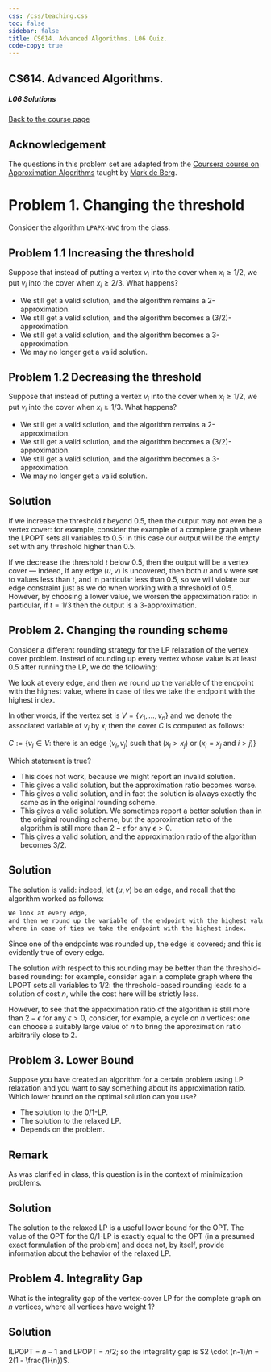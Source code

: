 ```yaml
---
css: /css/teaching.css
toc: false
sidebar: false
title: CS614. Advanced Algorithms. L06 Quiz.
code-copy: true
---
```


:::{.column-body-outset}

## CS614. Advanced Algorithms. 

##### L06 Solutions

[Back to the course page](../index.qmd)

:::{.callout-tip icon="false" minimal="true"}
# Acknowledgement

The questions in this problem set are adapted from the [Coursera course on Approximation Algorithms](https://www.coursera.org/learn/approximation-algorithms) taught by [Mark de Berg](https://www.coursera.org/instructor/~24705268).
:::


:::{.callout-note icon="false"}

# Problem 1. Changing the threshold

Consider the algorithm `LPAPX-WVC` from the class.


:::{.callout-note icon="false" minimal="true"}

# Problem 1.1 Increasing the threshold

Suppose that instead of putting a vertex $v_i$ into the cover when $x_i \geqslant 1/2$, we put $v_i$ into the cover when $x_i \geqslant 2/3$. What happens?

- We still get a valid solution, and the algorithm remains a 2-approximation.
- We still get a valid solution, and the algorithm becomes a (3/2)-approximation.
- We still get a valid solution, and the algorithm becomes a 3-approximation.
- We may no longer get a valid solution.

:::

:::{.callout-note icon="false" minimal="true"}

# Problem 1.2 Decreasing the threshold

Suppose that instead of putting a vertex $v_i$ into the cover when $x_i \geqslant 1/2$, we put $v_i$ into the cover when $x_i \geqslant 1/3$. What happens?

- We still get a valid solution, and the algorithm remains a 2-approximation.
- We still get a valid solution, and the algorithm becomes a (3/2)-approximation.
- We still get a valid solution, and the algorithm becomes a 3-approximation.
- We may no longer get a valid solution.

:::

:::




:::{.callout-caution collapse="true" icon="false"} 

# Solution

If we increase the threshold $t$ beyond $0.5$, then the output may not even be a vertex cover: for example, consider the example of a complete graph where the LPOPT sets all variables to $0.5$: in this case our output will be the empty set with any threshold higher than $0.5$.

If we decrease the threshold $t$ below $0.5$, then the output will be a vertex cover --- indeed, if any edge $(u,v)$ is uncovered, then both $u$ and $v$ were set to values less than $t$, and in particular less than $0.5$, so we will violate our edge constraint just as we do when working with a threshold of $0.5$. However, by choosing a lower value, we worsen the approximation ratio: in particular, if $t = 1/3$ then the output is a $3$-approximation. 
:::


:::{.callout-note icon="false"}

# Problem 2. Changing the rounding scheme

Consider a different rounding strategy for the LP relaxation of the vertex cover problem. Instead of rounding up every vertex whose value is at least $0.5$ after running the LP, we do the following: 

We look at every edge, and then we round up the variable of the endpoint with the highest value, where in case of ties we take the endpoint with the highest index. 

In other words, if the vertex set is $V=\left\{v_1, \ldots, v_n\right\}$ and we denote the associated variable of $v_i$ by $x_i$ then the cover $C$ is computed as follows:

$C:=\left\{v_i \in V:\right.$ there is an edge $\left(v_i, v_j\right)$ such that $\left(x_i>x_j\right)$ or $\left(x_i=x_j\right.$ and $\left.\left.i>j\right)\right\}$

Which statement is true?

- This does not work, because we might report an invalid solution.
- This gives a valid solution, but the approximation ratio becomes worse.
- This gives a valid solution, and in fact the solution is always exactly the same as in the original rounding scheme.
- This gives a valid solution. We sometimes report a better solution than in the original rounding scheme, but the approximation ratio of the algorithm is still more than $2 - \epsilon$ for any $\epsilon > 0$.
- This gives a valid solution, and the approximation ratio of the algorithm becomes $3/2$.

:::


:::{.callout-caution collapse="true" icon="false"} 

# Solution

The solution is valid: indeed, let $(u,v)$ be an edge, and recall that the algorithm worked as follows:

```default
We look at every edge, 
and then we round up the variable of the endpoint with the highest value, 
where in case of ties we take the endpoint with the highest index. 
```

Since one of the endpoints was rounded up, the edge is covered; and this is evidently true of every edge.

The solution with respect to this rounding may be better than the threshold-based rounding: for example, consider again a complete graph where the LPOPT sets all variables to $1/2$: the threshold-based rounding leads to a solution of cost $n$, while the cost here will be strictly less.

However, to see that the approximation ratio of the algorithm is still more than $2 - \epsilon$ for any $\epsilon > 0$, consider, for example, a cycle on $n$ vertices: one can choose a suitably large value of $n$ to bring the approximation ratio arbitrarily close to $2$.
:::

:::{.callout-note icon="false"}

# Problem 3. Lower Bound

Suppose you have created an algorithm for a certain problem using LP relaxation and you want to say something about its approximation ratio. Which lower bound on the optimal solution can you use?

- The solution to the 0/1-LP.
- The solution to the relaxed LP.
- Depends on the problem.

:::


:::{.callout-warning collapse="true" icon="false"} 

# Remark

As was clarified in class, this question is in the context of minimization problems.
:::

:::{.callout-caution collapse="true" icon="false"} 

# Solution

The solution to the relaxed LP is a useful lower bound for the OPT. The value of the OPT for the 0/1-LP is exactly equal to the OPT (in a presumed exact formulation of the problem) and does not, by itself, provide information about the behavior of the relaxed LP.
:::

:::{.callout-note icon="false"}
# Problem 4. Integrality Gap

What is the integrality gap of the vertex-cover LP for the complete graph on $n$ vertices, where all vertices have weight 1?
:::

:::{.callout-caution collapse="true" icon="false"} 

# Solution

ILPOPT = $n-1$ and LPOPT = $n/2$; so the integrality gap is $2 \cdot (n-1)/n = 2(1 - \frac{1}{n})$.
:::

:::